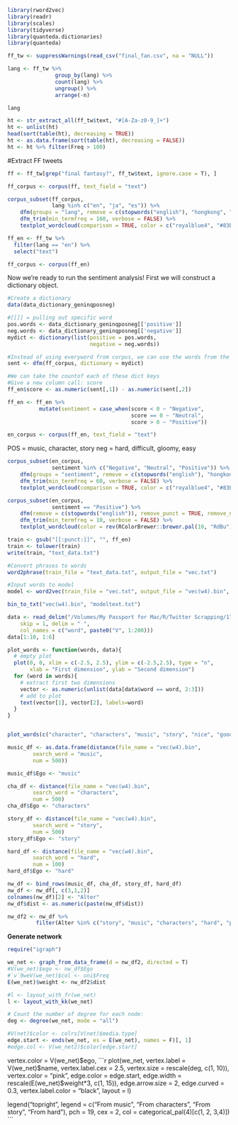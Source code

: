 ```r
library(rword2vec)
library(readr)
library(scales)
library(tidyverse)
library(quanteda.dictionaries)
library(quanteda)
```

```r
ff_tw <- suppressWarnings(read_csv("final_fan.csv", na = "NULL"))
```

```r
lang <- ff_tw %>% 
               group_by(lang) %>% 
               count(lang) %>%
               ungroup() %>%
               arrange(-n) 

lang
```

```r
ht <- str_extract_all(ff_tw$text, "#[A-Za-z0-9_]+")
ht <- unlist(ht)
head(sort(table(ht), decreasing = TRUE))
ht <- as.data.frame(sort(table(ht), decreasing = FALSE))
ht <- ht %>% filter(Freq > 100)
```

#Extract FF tweets
```r
ff <- ff_tw[grep("final fantasy?", ff_tw$text, ignore.case = T), ]
```

```r
ff_corpus <- corpus(ff, text_field = "text")
```

```r
corpus_subset(ff_corpus, 
              lang %in% c("en", "ja", "es")) %>%
    dfm(groups = "lang", remove = c(stopwords("english"), "hongkong", "hong", "kong", "protests", "weeks", "mr", "ms", "yesterday", "said", "also", "and", "32", "can", "set", "two", "since", "took", "well"), remove_punct = TRUE, remove_numbers = TRUE, remove_separators = FALSE) %>%
    dfm_trim(min_termfreq = 160, verbose = FALSE) %>%
    textplot_wordcloud(comparison = TRUE, color = c("royalblue4", "#83B692", "red3"), rotation = 0)
```



```r
ff_en <- ff_tw %>%
  filter(lang == "en") %>%
  select("text")
```

```r
ff_corpus <- corpus(ff_en)
```

Now we're ready to run the sentiment analysis! First we will construct a dictionary object.

```r
#Create a dictionary
data(data_dictionary_geninqposneg)

#[[]] = pulling out specific word
pos.words <- data_dictionary_geninqposneg[['positive']]
neg.words <- data_dictionary_geninqposneg[['negative']]
mydict <- dictionary(list(positive = pos.words,
                          negative = neg.words))
```

```r
#Instead of using everyword from corpus, we can use the words from the dictinary
sent <- dfm(ff_corpus, dictionary = mydict)
```

```r
#We can take the countof each of these dict keys
#Give a new column call: score
ff_en$score <- as.numeric(sent[,1]) - as.numeric(sent[,2])
```

```r
ff_en <- ff_en %>%
          mutate(sentiment = case_when(score < 0 ~ "Negative",
                                       score == 0 ~ "Neutral",
                                       score > 0 ~ "Positive"))
```


```r
en_corpus <- corpus(ff_en, text_field = "text")
```

POS = music, character, story
neg = hard, difficult, gloomy, easy
```r
corpus_subset(en_corpus, 
              sentiment %in% c("Negative", "Neutral", "Positive")) %>%
    dfm(groups = "sentiment", remove = c(stopwords("english"), "hongkong", "hong", "kong", "protests", "weeks", "mr", "ms", "yesterday", "said", "also", "and", "32", "can", "set", "two", "since", "took", "well"), remove_punct = TRUE, remove_numbers = TRUE, remove_separators = FALSE) %>%
    dfm_trim(min_termfreq = 60, verbose = FALSE) %>%
    textplot_wordcloud(comparison = TRUE, color = c("royalblue4", "#83B692", "red3"), rotation = 0)
```

```r
corpus_subset(en_corpus, 
              sentiment == "Positive") %>%
    dfm(remove = c(stopwords("english")), remove_punct = TRUE, remove_numbers = TRUE, remove_separators = FALSE) %>%
    dfm_trim(min_termfreq = 10, verbose = FALSE) %>%
    textplot_wordcloud(color = rev(RColorBrewer::brewer.pal(10, "RdBu")), rotation = 0)
```






```r
train <- gsub("[[:punct:]]", "", ff_en)
train <- tolower(train)
write(train, "text_data.txt")
```

```r
#Convert phrases to words
word2phrase(train_file = "text_data.txt", output_file = "vec.txt")
```

```r
#Input words to model
model <- word2vec(train_file = "vec.txt", output_file = "vec(w4).bin", binary = 1, window = 4, layer1_size = 200)
```

```r
bin_to_txt("vec(w4).bin", "modeltext.txt")
```

```r
data <- read_delim("/Volumes/My Passport for Mac/R/Twitter Scrapping/17 Jun 20 Final_Fantasy/modeltext.txt", 
	skip = 1, delim = " ",
	col_names = c("word", paste0("V", 1:200)))
data[1:10, 1:6]
```

```r
plot_words <- function(words, data){
  # empty plot
  plot(0, 0, xlim = c(-2.5, 2.5), ylim = c(-2.5,2.5), type = "n",
       xlab = "First dimension", ylab = "Second dimension")
  for (word in words){
    # extract first two dimensions
    vector <- as.numeric(unlist(data[data$word == word, 2:3]))
    # add to plot
    text(vector[1], vector[2], labels=word)
  }
}


plot_words(c("character", "characters", "music", "story", "nice", "good", "hard", "diffcult", "love", "storyline", "finalfantasy"), data)
```

```r
music_df <- as.data.frame(distance(file_name = "vec(w4).bin",
		search_word = "music",
		num = 500))

music_df$Ego <- "music"

cha_df <- distance(file_name = "vec(w4).bin",
		search_word = "characters",
		num = 500)
cha_df$Ego <- "characters"

story_df <- distance(file_name = "vec(w4).bin",
		search_word = "story",
		num = 500)
story_df$Ego <- "story"

hard_df <- distance(file_name = "vec(w4).bin",
		search_word = "hard",
		num = 100)
hard_df$Ego <- "hard"
```

```r
nw_df <- bind_rows(music_df, cha_df, story_df, hard_df)
nw_df <- nw_df[, c(3,1,2)]
colnames(nw_df)[2] <- "Alter"
nw_df$dist <- as.numeric(paste(nw_df$dist))
```

```r
nw_df2 <- nw_df %>% 
         filter(Alter %in% c("story", "music", "characters", "hard", "perfect", "boss", "battle", "song", "nice", "bad", "difficult", "beautiful", "lightning", "underrated", "memories", "victory", "powerful", "franchise"))
```

**Generate network**
```r
require("igraph") 
```

```r
we_net <- graph_from_data_frame(d = nw_df2, directed = T) 
#V(we_net)$ego <- nw_df$Ego
#`v`9weV(we_net)$col <- uni$Freq
E(we_net)$weight <- nw_df2$dist
```

```r
#l <- layout_with_fr(we_net)
l <- layout_with_kk(we_net)

# Count the number of degree for each node:
deg <- degree(we_net, mode = "all")

#V(net)$color <- colrs[V(net)$media.type]
edge.start <- ends(we_net, es = E(we_net), names = F)[, 1]
#edge.col <- V(we_net2)$color[edge.start]
```

vertex.color = V(we_net)$ego, 
```r
plot(we_net, 
     vertex.label = V(we_net)$name, vertex.label.cex = 2.5, vertex.size = rescale(deg, c(1, 10)),
     vertex.color =  "pink",
     edge.color = edge.start,
     edge.width = rescale(E(we_net)$weight*3, c(1, 15)), edge.arrow.size = 2, edge.curved = 0.3, 
     vertex.label.color = "black", layout = l)

legend("topright", legend = c("From music", "From characters", "From story", "From hard"), pch = 19, cex = 2, col = categorical_pal(4)[c(1, 2, 3,4)]) 
```

